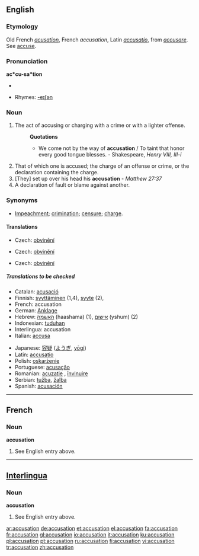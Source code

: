 ==English==

===Etymology===
Old French ''[[acusation]]'', French ''accusation'', Latin ''[[accusatio]]'', from ''[[accusare]]''. See [[accuse]].

===Pronunciation===
'''ac*cu-sa*tion'''
*{{audio|en-us-accusation.ogg|Audio (US)}}

*Rhymes: [[Rhymes:English:-eɪʃǝn|-eɪʃǝn]]

===Noun===
{{en-noun}}

# The act of accusing or charging with a crime or with a lighter offense.
#:'''Quotations'''
#:*We come not by the way of '''accusation''' / To taint that honor every good tongue blesses. - Shakespeare, ''Henry VIII, III-i''
# That of which one is accused; the charge of an offense or crime, or the declaration containing the charge.
# [They] set up over his head his '''accusation''' - ''Matthew 27:37''
# A declaration of fault or blame against another.

===Synonyms===
*[[Impeachment]]; [[crimination]]; [[censure]]; [[charge]].

====Translations====
{{trans-top|act of accusing or charging with a crime}}
*Czech: [[obvinění]] {{n}}
{{trans-mid}}
{{trans-bottom}}

{{trans-top|that of which one is accused}}
*Czech: [[obvinění]] {{n}}
{{trans-mid}}
{{trans-bottom}}

{{trans-top|declaration of fault or blame against another}}
*Czech: [[obvinění]] {{n}}
{{trans-mid}}
{{trans-bottom}}
=====Translations to be checked=====
{{checktrans}}
{{trans-top|to be categorized}}
*Catalan: [[acusació]] {{f}}
*Finnish: [[syyttäminen]] (1,4), [[syyte]] (2),
*French: accusation
*German: [[Anklage]] {{f}}
*Hebrew: [[האשמה]] (haashama) {{f}} (1), [[אישום]] (yshum) {{m}} (2)
*Indonesian: [[tuduh]]an
*Interlingua: accusation
*Italian: [[accusa]] {{f}}
{{trans-mid}}
*Japanese: [[容疑]] ([[ようぎ]], [[yōgi]])
*Latin: [[accusatio]]
*Polish: [[oskarżenie]] {{n}}
*Portuguese: [[acusação]] {{f}}
*Romanian: [[acuzaţie]] {{f}}, [[învinuire]] {{f}}
*Serbian: [[tužba]], [[žalba]]
*Spanish: [[acusación]] {{f}}
{{trans-bottom}}

----

==French==

===Noun===
'''accusation'''

# See English entry above.

----

==[[Interlingua]]==

===Noun===
'''accusation'''

# See English entry above.

[[ar:accusation]]
[[de:accusation]]
[[et:accusation]]
[[el:accusation]]
[[fa:accusation]]
[[fr:accusation]]
[[gl:accusation]]
[[io:accusation]]
[[it:accusation]]
[[ku:accusation]]
[[pl:accusation]]
[[pt:accusation]]
[[ru:accusation]]
[[fi:accusation]]
[[vi:accusation]]
[[tr:accusation]]
[[zh:accusation]]